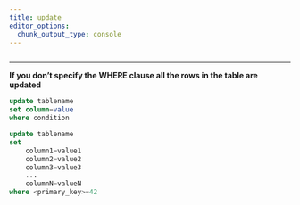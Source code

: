 ```yaml
---
title: update
editor_options: 
  chunk_output_type: console
---
```


```r
```

*********************************************************************

**If you don't specify the WHERE clause all the rows in the table are updated**

```sql
update tablename
set column=value
where condition
```

```sql
update tablename
set 
    column1=value1
    column2=value2
    column3=value3
    ...
    columnN=valueN
where <primary_key>=42
```

